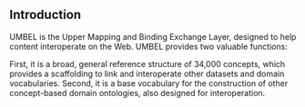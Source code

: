 == Introduction ==

UMBEL is the Upper Mapping and Binding Exchange Layer, designed to help content interoperate on the Web. UMBEL provides two valuable functions:

First, it is a broad, general reference structure of 34,000 concepts, which provides a scaffolding to link and interoperate other datasets and domain vocabularies. Second, it is a base vocabulary for the construction of other concept-based domain ontologies, also designed for interoperation.
